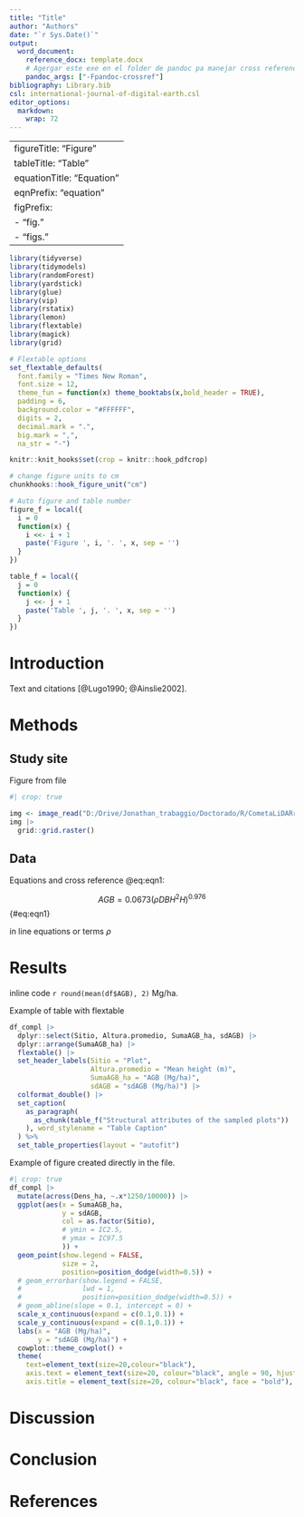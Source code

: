 ```yaml
---
title: "Title"
author: "Authors"
date: "`r Sys.Date()`"
output: 
  word_document:
    reference_docx: template.docx
    # Agergar este exe en el folder de pandoc pa manejar cross references
    pandoc_args: ["-Fpandoc-crossref"]
bibliography: Library.bib
csl: international-journal-of-digital-earth.csl
editor_options: 
  markdown: 
    wrap: 72
---
```


---
figureTitle: "Figure"
tableTitle: "Table"
equationTitle: "Equation"
eqnPrefix: "equation"
figPrefix: 
  - "fig."
  - "figs."
---

```r
library(tidyverse)
library(tidymodels)
library(randomForest)
library(yardstick)
library(glue)
library(vip)
library(rstatix)
library(lemon)
library(flextable)
library(magick)
library(grid)

# Flextable options
set_flextable_defaults(
  font.family = "Times New Roman",
  font.size = 12, 
  theme_fun = function(x) theme_booktabs(x,bold_header = TRUE),
  padding = 6,
  background.color = "#FFFFFF",
  digits = 2,
  decimal.mark = ".",
  big.mark = ",",
  na_str = "-")

knitr::knit_hooks$set(crop = knitr::hook_pdfcrop)

# change figure units to cm
chunkhooks::hook_figure_unit("cm")

# Auto figure and table number
figure_f = local({
  i = 0
  function(x) {
    i <<- i + 1
    paste('Figure ', i, '. ', x, sep = '')
  }
})

table_f = local({
  j = 0
  function(x) {
    j <<- j + 1
    paste('Table ', j, '. ', x, sep = '')
  }
})
```

# Introduction

Text and citations [@Lugo1990; @Ainslie2002]. 

# Methods

## Study site

Figure from file

```r
#| crop: true

img <- image_read("D:/Drive/Jonathan_trabaggio/Doctorado/R/CometaLiDARrevML/Map/Map1.jpeg")
img |> 
  grid::grid.raster()
```

## Data

Equations and cross reference
@eq:eqn1:

$$AGB = 0.0673( \rho DBH^2H)^{0.976}$${#eq:eqn1}

in line equations or terms $\rho$ 

# Results

inline code
`r round(mean(df$AGB), 2)` Mg/ha.

Example of table with flextable

```r
df_compl |>
  dplyr::select(Sitio, Altura.promedio, SumaAGB_ha, sdAGB) |>
  dplyr::arrange(SumaAGB_ha) |>
  flextable() |>  
  set_header_labels(Sitio = "Plot", 
                    Altura.promedio = "Mean height (m)", 
                    SumaAGB_ha = "AGB (Mg/ha)", 
                    sdAGB = "sdAGB (Mg/ha)") |>
  colformat_double() |>
  set_caption(
    as_paragraph(
      as_chunk(table_f("Structural attributes of the sampled plots"))
    ), word_stylename = "Table Caption"
  ) %>%
  set_table_properties(layout = "autofit")
```

Example of figure created directly in the file.

```r
#| crop: true
df_compl |>
  mutate(across(Dens_ha, ~.x*1250/10000)) |>
  ggplot(aes(x = SumaAGB_ha, 
             y = sdAGB,
             col = as.factor(Sitio), 
             # ymin = IC2.5,
             # ymax = IC97.5
             )) + 
  geom_point(show.legend = FALSE,
             size = 2,
             position=position_dodge(width=0.5)) +
  # geom_errorbar(show.legend = FALSE,
  #               lwd = 1,
  #               position=position_dodge(width=0.5)) +
  # geom_abline(slope = 0.1, intercept = 0) +
  scale_x_continuous(expand = c(0.1,0.1)) +
  scale_y_continuous(expand = c(0.1,0.1)) +
  labs(x = "AGB (Mg/ha)", 
       y = "sdAGB (Mg/ha)") + 
  cowplot::theme_cowplot() + 
  theme(
    text=element_text(size=20,colour="black"),
    axis.text = element_text(size=20, colour="black", angle = 90, hjust = 1, vjust = 0.5), 
    axis.title = element_text(size=20, colour="black", face = "bold"), axis.line = element_line(colour = "black"))
```

# Discussion

# Conclusion

# References

